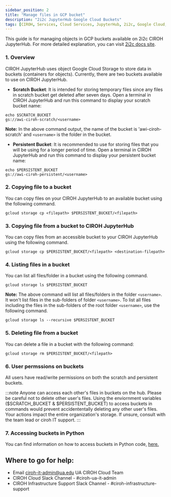 ```yaml
---
sidebar_position: 2
title: "Manage files in GCP bucket"
description: "2i2c JupyterHub Google Cloud Buckets"
tags: [CIROH, Services, Cloud Services, JupyterHub, 2i2c, Google Cloud, Education]
---
```


This guide is for managing objects in GCP buckets available on 2i2c CIROH JupyterHub. For more detailed explanation, you can visit [2i2c docs site](https://docs.2i2c.org/user/topics/data/object-storage/manage-object-storage-gcp/).

### 1. Overview
CIROH JupyterHub uses object Google Cloud Storage to store data in buckets (containers for objects). Currently, there are two buckets available to use on CIROH JupyterHub. 
- **Scratch Bucket**: It is intended for storing temporary files since any files in scratch bucket get deleted after seven days. Open a terminal in CIROH JupyterHub and run this command to display your scratch bucket name:

```
echo $SCRATCH_BUCKET
gs://awi-ciroh-scratch/<username>
```
**Note:** In the above command output, the name of the bucket is 'awi-ciroh-scratch' and `<username>` is the folder in the bucket.

- **Persistent Bucket**: It is recommended to use for storing files that you will be using for a longer period of time. Open a terminal in CIROH JupyterHub and run this command to display your persistent bucket name:

```
echo $PERSISTENT_BUCKET
gs://awi-ciroh-persistent/<username>
```

### 2. Copying file to a bucket
You can copy files on your CIROH JupyterHub to an available bucket using the following command.

```
gcloud storage cp <filepath> $PERSISTENT_BUCKET/<filepath>
```

### 3. Copying file from a bucket to CIROH JupyterHub
You can copy files from an accessible bucket to your CIROH JupyterHub using the following command.

```
gcloud storage cp $PERSISTENT_BUCKET/<filepath> <destination-filepath>
```

### 4. Listing files in a bucket
You can list all files/folder in a bucket using the following command.

```
gcloud storage ls $PERSISTENT_BUCKET
```
**Note:** The above command will list all files/folders in the folder `<username>`. It won't list files in the sub-folders of folder `<username>`. To list all files including the files in the sub-folders of the root folder `<username>`, use the following command.

```
gcloud storage ls --recursive $PERSISTENT_BUCKET
```

### 5. Deleting file from a bucket
You can delete a file in a bucket with the following command:

```
gcloud storage rm $PERSISTENT_BUCKET/<filepath>
```

### 6. User permssions on buckets
All users have read/write permissions on both the scratch and persistent buckets.

:::note
Anyone can access each other's files in buckets on the hub. Please be careful not to delete other user's files. Using the enviornment variables ($SCRATCH_BUCKET & $PERSISTENT_BUCKET) to access buckets in commands would prevent accidententally deleting any other user's files. Your actions impact the entire organization's storage. If unsure, consult with the team lead or ciroh IT support.
:::

### 7. Accessing buckets in Python
You can find information on how to access buckets in Python code, [here.](https://docs.2i2c.org/user/topics/data/object-storage/working-with-object-storage/) 

## Where to go for help:

- Email ciroh-it-admin@ua.edu UA CIROH Cloud Team
- CIROH Cloud Slack Channel - #ciroh-ua-it-admin
- CIROH Infrastructure Support Slack Channel - #ciroh-infrastructure-support
